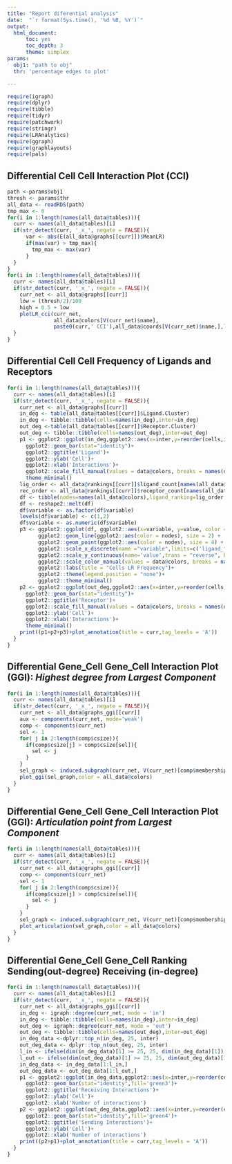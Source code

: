 ```yaml
---
title: "Report diferential analysis"
date:  "`r format(Sys.time(), '%d %B, %Y')`"
output:
  html_document:
      toc: yes
      toc_depth: 3
      theme: simplex
params:
  obj1: "path to obj"
  thr: 'percentage edges to plot'

---
```


```r
require(igraph)
require(dplyr)
require(tibble)
require(tidyr)
require(patchwork)
require(stringr)
require(LRAnalytics)
require(ggraph)
require(graphlayouts)
require(pals)


```

## Differential Cell Cell Interaction Plot (CCI)

```r
path <-params$obj1
thresh <- params$thr
all_data <- readRDS(path)
tmp_max <- 0
for(i in 1:length(names(all_data@tables))){
  curr <- names(all_data@tables)[i]
  if(str_detect(curr, '_x_', negate = FALSE)){
      var <- abs(E(all_data@graphs[[curr]])$MeanLR)
      if(max(var) > tmp_max){
        tmp_max <- max(var)
      }
  }
}
for(i in 1:length(names(all_data@tables))){
  curr <- names(all_data@tables)[i]
  if(str_detect(curr, '_x_', negate = FALSE)){
    curr_net <- all_data@graphs[[curr]]
    low = (thresh/2)/100
    high = 0.5 + low
    plotLR_cci(curr_net,
               all_data@colors[V(curr_net)$name],
               paste0(curr,' CCI'),all_data@coords[V(curr_net)$name,],leg=TRUE,low=low,high = high,emax = tmp_max)
  }
}
```

## Differential Cell Cell Frequency of Ligands and Receptors

```r

for(i in 1:length(names(all_data@tables))){
  curr <- names(all_data@tables)[i]
  if(str_detect(curr, '_x_', negate = FALSE)){
    curr_net <- all_data@graphs[[curr]]
    in_deg <- table(all_data@tables[[curr]]$Ligand.Cluster)
    in_deg <- tibble::tibble(cells=names(in_deg),inter=in_deg)
    out_deg <-table(all_data@tables[[curr]]$Receptor.Cluster)
    out_deg <- tibble::tibble(cells=names(out_deg),inter=out_deg)
    p1 <- ggplot2::ggplot(in_deg,ggplot2::aes(x=inter,y=reorder(cells,inter),fill=cells))+
      ggplot2::geom_bar(stat="identity")+
      ggplot2::ggtitle('Ligand')+
      ggplot2::ylab('Cell')+
      ggplot2::xlab('Interactions')+
      ggplot2::scale_fill_manual(values = data@colors, breaks = names(data@coords))+
      theme_minimal()
    lig_order <- all_data@rankings[[curr]]$ligand_count[names(all_data@colors)]
    rec_order <- all_data@rankings[[curr]]$receptor_count[names(all_data@colors)]
    df <- tibble(nodes=names(all_data@colors),ligand_ranking=lig_order,receptor_ranking=rec_order)
    df <- reshape2::melt(df)
    df$variable <- as.factor(df$variable)
    levels(df$variable) <- c(1,2)
    df$variable <- as.numeric(df$variable)
    p3 <- ggplot2::ggplot(df, ggplot2::aes(x=variable, y=value, color = nodes)) +
          ggplot2::geom_line(ggplot2::aes(color = nodes), size = 2) +
          ggplot2::geom_point(ggplot2::aes(color = nodes), size = 4) +
          ggplot2::scale_x_discrete(name ="variable",limits=c('ligand_frequency','receptor_frequency'))+
          ggplot2::scale_y_continuous(name='value',trans = "reverse", breaks = unique(df$value))+
          ggplot2::scale_color_manual(values = data@colors, breaks = names(data@coords))+
          ggplot2::labs(title = "Cells LR Frequency")+
          ggplot2::theme(legend.position = "none")+
          ggplot2::theme_minimal()
    p2 <- ggplot2::ggplot(out_deg,ggplot2::aes(x=inter,y=reorder(cells,inter),fill=cells))+
      ggplot2::geom_bar(stat="identity")+
      ggplot2::ggtitle('Receptor')+
      ggplot2::scale_fill_manual(values = data@colors, breaks = names(data@coords))+
      ggplot2::ylab('Cell')+
      ggplot2::xlab('Interactions')+
      theme_minimal()
    print((p1+p2+p3)+plot_annotation(title = curr,tag_levels = 'A'))
  }
}
```


## Differential Gene_Cell Gene_Cell Interaction Plot (GGI): *Highest degree from Largest Component*

```r
for(i in 1:length(names(all_data@tables))){
  curr <- names(all_data@tables)[i]
  if(str_detect(curr, '_x_', negate = FALSE)){
    curr_net <- all_data@graphs_ggi[[curr]]
    aux <- components(curr_net, mode='weak')
    comp <- components(curr_net)
    sel <- 1
    for( j in 2:length(comp$csize)){
      if(comp$csize[j] > comp$csize[sel]){
        sel <- j
      }
    }
    sel_graph <- induced.subgraph(curr_net, V(curr_net)[comp$membership==sel])
    plot_ggi(sel_graph,color = all_data@colors)
  }
}
```

## Differential Gene_Cell Gene_Cell Interaction Plot (GGI): *Articulation point from Largest Component*

```r
for(i in 1:length(names(all_data@tables))){
  curr <- names(all_data@tables)[i]
  if(str_detect(curr, '_x_', negate = FALSE)){
    curr_net <- all_data@graphs_ggi[[curr]]
    comp <- components(curr_net)
    sel <- 1
    for( j in 2:length(comp$csize)){
      if(comp$csize[j] > comp$csize[sel]){
        sel <- j
      }
    }
    sel_graph <- induced.subgraph(curr_net, V(curr_net)[comp$membership==sel])
    plot_articulation(sel_graph,color = all_data@colors)
  }
}
```


## Differential Gene_Cell Gene_Cell Ranking Sending(out-degree) Receiving (in-degree)

```r

for(i in 1:length(names(all_data@tables))){
  curr <- names(all_data@tables)[i]
  if(str_detect(curr, '_x_', negate = FALSE)){
    curr_net <- all_data@graphs_ggi[[curr]]
    in_deg <- igraph::degree(curr_net, mode = 'in')
    in_deg <- tibble::tibble(cells=names(in_deg),inter=in_deg)
    out_deg <- igraph::degree(curr_net, mode = 'out')
    out_deg <- tibble::tibble(cells=names(out_deg),inter=out_deg)
    in_deg_data <-dplyr::top_n(in_deg, 25, inter)
    out_deg_data <- dplyr::top_n(out_deg, 25, inter)
    l_in <- ifelse(dim(in_deg_data)[1] >= 25, 25, dim(in_deg_data)[1])
    l_out <- ifelse(dim(out_deg_data)[1] >= 25, 25, dim(out_deg_data)[1])
    in_deg_data <- in_deg_data[1:l_in,]
    out_deg_data <- out_deg_data[1:l_out,]
    p1 <- ggplot2::ggplot(in_deg_data,ggplot2::aes(x=inter,y=reorder(cells,inter)))+
      ggplot2::geom_bar(stat="identity",fill='green3')+
      ggplot2::ggtitle('Receiving Interactions')+
      ggplot2::ylab('Cell')+
      ggplot2::xlab('Number of interactions')
    p2 <- ggplot2::ggplot(out_deg_data,ggplot2::aes(x=inter,y=reorder(cells,inter)))+
      ggplot2::geom_bar(stat="identity",fill='green4')+
      ggplot2::ggtitle('Sending Interactions')+
      ggplot2::ylab('Cell')+
      ggplot2::xlab('Number of interactions')
    print((p2+p1)+plot_annotation(title = curr,tag_levels = 'A'))
  }
}
```
